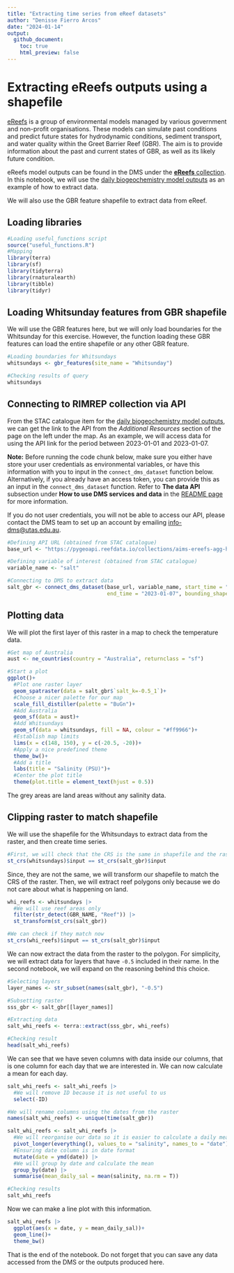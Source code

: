---
title: "Extracting time series from eReef datasets"
author: "Denisse Fierro Arcos"
date: "2024-01-14"
output:
  github_document:
    toc: true
    html_preview: false
---

# Extracting eReefs outputs using a shapefile

[eReefs](https://research.csiro.au/ereefs/) is a group of environmental models managed by various government and non-profit organisations. These models can simulate past conditions and predict future states for hydrodynamic conditions, sediment transport, and water quality within the Greet Barrier Reef (GBR). The aim is to provide information about the past and current states of GBR, as well as its likely future condition.  
  
eReefs model outputs can be found in the DMS under the [**eReefs** collection](https://stac.reefdata.io/browser/collections/ereefs). In this notebook, we will use the [daily biogeochemistry model outputs](https://stac.reefdata.io/browser/collections/ereefs/items/aims-ereefs-biogeochem-baseline-daily-monthly) as an example of how to extract data.  

We will also use the GBR feature shapefile to extract data from eReef.  
  
## Loading libraries
  
```{r, message = F, warning = F, message = F}
#Loading useful_functions script
source("useful_functions.R")
#Mapping
library(terra)
library(sf)
library(tidyterra)
library(rnaturalearth)
library(tibble)
library(tidyr)
```
  
## Loading Whitsunday features from GBR shapefile
We will use the GBR features here, but we will only load boundaries for the Whitsunday for this exercise. However, the function loading these GBR features can load the entire shapefile or any other GBR feature.  
  
```{r}
#Loading boundaries for Whitsundays
whitsundays <- gbr_features(site_name = "Whitsunday")

#Checking results of query
whitsundays
```
  
## Connecting to RIMREP collection via API

From the STAC catalogue item for the [daily biogeochemistry model outputs](https://stac.reefdata.io/browser/collections/gbrmpa-admin-regions/items/gbrmpa-complete-gbr-features?.asset=asset-data), we can get the link to the API from the *Additional Resources* section of the page on the left under the map. As an example, we will access data for using the API link for the period between 2023-01-01 and 2023-01-07.  
  
**Note:** Before running the code chunk below, make sure you either have store your user credentials as environmental variables, or have this information with you to input in the `connect_dms_dataset` function below. Alternatively, if you already have an access token, you can provide this as an input in the `connect_dms_dataset` function. Refer to **The data API** subsection under **How to use DMS services and data** in the [README page](https://github.com/aodn/rimrep-training/blob/main/CoTS-training-Jan2024/README.md) for more information.  
  
If you do not user credentials, you will not be able to access our API, please contact the DMS team to set up an account by emailing [info-dms@utas.edu.au](mailto:info-dms@utas.edu.au).  
    
```{r}
#Defining API URL (obtained from STAC catalogue)
base_url <- "https://pygeoapi.reefdata.io/collections/aims-ereefs-agg-hydrodynamic-1km-daily/"

#Defining variable of interest (obtained from STAC catalogue)
variable_name <- "salt"

#Connecting to DMS to extract data
salt_gbr <- connect_dms_dataset(base_url, variable_name, start_time = "2023-01-01", 
                                end_time = "2023-01-07", bounding_shape = whitsundays)
```
  
## Plotting data 
We will plot the first layer of this raster in a map to check the temperature data.  
  
```{r}
#Get map of Australia
aust <- ne_countries(country = "Australia", returnclass = "sf")

#Start a plot
ggplot()+
  #Plot one raster layer
  geom_spatraster(data = salt_gbr$`salt_k=-0.5_1`)+
  #Choose a nicer palette for our map
  scale_fill_distiller(palette = "BuGn")+
  #Add Australia
  geom_sf(data = aust)+
  #Add Whitsundays
  geom_sf(data = whitsundays, fill = NA, colour = "#ff9966")+
  #Establish map limits
  lims(x = c(148, 150), y = c(-20.5, -20))+
  #Apply a nice predefined theme
  theme_bw()+
  #Add a title
  labs(title = "Salinity (PSU)")+
  #Center the plot title
  theme(plot.title = element_text(hjust = 0.5))
```
  
The grey areas are land areas without any salinity data.  

## Clipping raster to match shapefile
We will use the shapefile for the Whitsundays to extract data from the raster, and then create time series.  
  
```{r}
#First, we will check that the CRS is the same in shapefile and the raster
st_crs(whitsundays)$input == st_crs(salt_gbr)$input
```
  
Since, they are not the same, we will transform our shapefile to match the CRS of the raster. Then, we will extract reef polygons only because we do not care about what is happening on land.  
  
```{r}
whi_reefs <- whitsundays |> 
  #We will use reef areas only
  filter(str_detect(GBR_NAME, "Reef")) |> 
  st_transform(st_crs(salt_gbr))

#We can check if they match now
st_crs(whi_reefs)$input == st_crs(salt_gbr)$input
```
  
We can now extract the data from the raster to the polygon. For simplicity, we will extract data for layers that have `-0.5` included in their name. In the second notebook, we will expand on the reasoning behind this choice.  
  
```{r}
#Selecting layers
layer_names <- str_subset(names(salt_gbr), "-0.5")

#Subsetting raster
sss_gbr <- salt_gbr[[layer_names]]

#Extracting data
salt_whi_reefs <- terra::extract(sss_gbr, whi_reefs)

#Checking result
head(salt_whi_reefs)
```
  
We can see that we have seven columns with data inside our columns, that is one column for each day that we are interested in. We can now calculate a mean for each day.  
  
```{r}
salt_whi_reefs <- salt_whi_reefs |> 
  #We will remove ID because it is not useful to us
  select(-ID)

#We will rename columns using the dates from the raster
names(salt_whi_reefs) <- unique(time(salt_gbr))

salt_whi_reefs <- salt_whi_reefs |> 
  #We will reorganise our data so it is easier to calculate a daily mean
  pivot_longer(everything(), values_to = "salinity", names_to = "date") |> 
  #Ensuring date column is in date format
  mutate(date = ymd(date)) |> 
  #We will group by date and calculate the mean
  group_by(date) |> 
  summarise(mean_daily_sal = mean(salinity, na.rm = T))

#Checking results
salt_whi_reefs
```
  
Now we can make a line plot with this information.  
  
```{r}
salt_whi_reefs |> 
  ggplot(aes(x = date, y = mean_daily_sal))+
  geom_line()+
  theme_bw()
```
  
That is the end of the notebook. Do not forget that you can save any data accessed from the DMS or the outputs produced here.  
  
